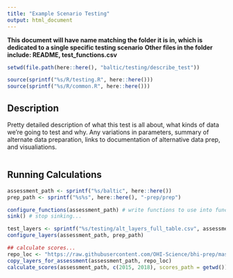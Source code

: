 ```yaml
---
title: "Example Scenario Testing"
output: html_document
---
```


**This document will have name matching the folder it is in, which is dedicated to a single specific testing scenario**
**Other files in the folder include: README, test_functions.csv**

```r
setwd(file.path(here::here(), "baltic/testing/describe_test"))

source(sprintf("%s/R/testing.R", here::here()))
source(sprintf("%s/R/common.R", here::here()))

```


## Description

Pretty detailed description of what this test is all about, what kinds of data we're going to test and why. Any variations in parameters, summary of alternate data preparation, links to documentation of alternative data prep, and visualiations.

```r

```



## Running Calculations

```r

assessment_path <- sprintf("%s/baltic", here::here())
prep_path <- sprintf("%s%s", here::here(), "-prep/prep")

configure_functions(assessment_path) # write functions to use into functions.R
sink() # stop sinking...

test_layers <- sprintf("%s/testing/alt_layers_full_table.csv", assessment_path)
configure_layers(assessment_path, prep_path)

## calculate scores...
repo_loc <- "https://raw.githubusercontent.com/OHI-Science/bhi-prep/master"
copy_layers_for_assessment(assessment_path, repo_loc)
calculate_scores(assessment_path, c(2015, 2018), scores_path = getwd())
```
